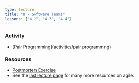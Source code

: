 ```yaml
---
type: lecture
title: "8 - Software Teams"
lessons: ["4.2", "4.3", "4.4"]
---
```


### Activity

- [Pair Programming](activities/pair programming)

### Resources


* [Postmortem Exercise](https://docs.google.com/document/d/1ob0dfG_gefr_gQ8kbKr0kS4XpaKbc0oVAk4Te9tbDqM/edit)
* See the [last lecture page](lectures/08-hooks-and-agile) for many more resources on agile.

